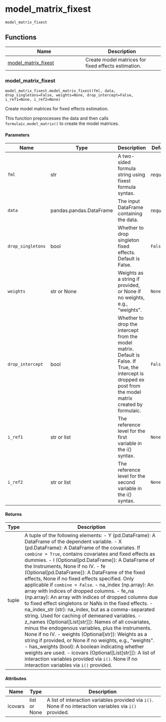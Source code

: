 # model_matrix_fixest { #pyfixest.model_matrix_fixest }

`model_matrix_fixest`



## Functions

| Name | Description |
| --- | --- |
| [model_matrix_fixest](#pyfixest.model_matrix_fixest.model_matrix_fixest) | Create model matrices for fixed effects estimation. |

### model_matrix_fixest { #pyfixest.model_matrix_fixest.model_matrix_fixest }

`model_matrix_fixest.model_matrix_fixest(fml, data, drop_singletons=False, weights=None, drop_intercept=False, i_ref1=None, i_ref2=None)`

Create model matrices for fixed effects estimation.

This function preprocesses the data and then calls `formulaic.model_matrix()`
to create the model matrices.

#### Parameters

| Name              | Type                    | Description                                                                                                                                                  | Default    |
|-------------------|-------------------------|--------------------------------------------------------------------------------------------------------------------------------------------------------------|------------|
| `fml`             | str                     | A two-sided formula string using fixest formula syntax.                                                                                                      | _required_ |
| `data`            | pandas.pandas.DataFrame | The input DataFrame containing the data.                                                                                                                     | _required_ |
| `drop_singletons` | bool                    | Whether to drop singleton fixed effects. Default is False.                                                                                                   | `False`    |
| `weights`         | str or None             | Weights as a string if provided, or None if no weights, e.g., "weights".                                                                                     | `None`     |
| `drop_intercept`  | bool                    | Whether to drop the intercept from the model matrix. Default is False. If True, the intercept is dropped ex post from the model matrix created by formulaic. | `False`    |
| `i_ref1`          | str or list             | The reference level for the first variable in the i() syntax.                                                                                                | `None`     |
| `i_ref2`          | str or list             | The reference level for the second variable in the i() syntax.                                                                                               | `None`     |

#### Returns

| Type   | Description                                                                                                                                                                                                                                                                                                                                                                                                                                                                                                                                                                                                                                                                                                                                                                                                                                                                                                                                                                                                                                                                                                                                                                                           |
|--------|-------------------------------------------------------------------------------------------------------------------------------------------------------------------------------------------------------------------------------------------------------------------------------------------------------------------------------------------------------------------------------------------------------------------------------------------------------------------------------------------------------------------------------------------------------------------------------------------------------------------------------------------------------------------------------------------------------------------------------------------------------------------------------------------------------------------------------------------------------------------------------------------------------------------------------------------------------------------------------------------------------------------------------------------------------------------------------------------------------------------------------------------------------------------------------------------------------|
| tuple  | A tuple of the following elements: - Y (pd.DataFrame): A DataFrame of the dependent variable. - X (pd.DataFrame): A DataFrame of the covariates. If `combine = True`, contains covariates and fixed effects as dummies. - I (Optional[pd.DataFrame]): A DataFrame of the Instruments, None if no IV. - fe (Optional[pd.DataFrame]): A DataFrame of the fixed effects, None if no fixed effects specified. Only applicable if `combine = False`. - na_index (np.array): An array with indices of dropped columns. - fe_na (np.array): An array with indices of dropped columns due to fixed effect singletons or NaNs in the fixed effects. - na_index_str (str): na_index, but as a comma-separated string. Used for caching of demeaned variables. - z_names (Optional[List[str]]): Names of all covariates, minus the endogenous variables, plus the instruments. None if no IV. - weights (Optional[str]): Weights as a string if provided, or None if no weights, e.g., "weights". - has_weights (bool): A boolean indicating whether weights are used. - icovars (Optional[List[str]]): A list of interaction variables provided via `i()`. None if no interaction variables via `i()` provided. |

#### Attributes

| Name    | Type         | Description                                                                                              |
|---------|--------------|----------------------------------------------------------------------------------------------------------|
| icovars | list or None | A list of interaction variables provided via `i()`. None if no interaction variables via `i()` provided. |